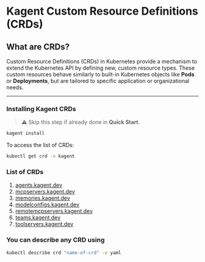 # Kagent Custom Resource Definitions (CRDs)

## What are CRDs?

Custom Resource Definitions (CRDs) in Kubernetes provide a mechanism to extend the Kubernetes API by defining new, custom resource types. These custom resources behave similarly to built-in Kubernetes objects like **Pods** or **Deployments**, but are tailored to specific application or organizational needs.

---

### Installing Kagent CRDs

> ⚠️ Skip this step if already done in **Quick Start**.

```bash
kagent install
```
To access the list of CRDs:
```bash
kubectl get crd -n kagent
```
### List of CRDs
1. [agents.kagent.dev](./agent-kagent-dev.mdx)
2. [mcpservers.kagent.dev](./mcpservers-kagent-dev.mdx)
3. [memories.kagent.dev](./memories-kagent-dev.mdx)
4. [modelconfigs.kagent.dev](./modelconfigs-kagent-dev.mdx)
5. [remotemcpservers.kagent.dev](./remotemcpservers-kagent-dev.mdx)
6. [teams.kagent.dev](teams-kagent-dev.mdx`)
7. [toolservers.kagent.dev](toolservers-kagent-dev.mdx)

### You can describe any CRD using
```bash
kubectl describe crd "name-of-crd" -o yaml
```